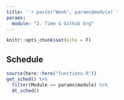 ```yaml
---
title: '`r paste("Week", params$module)`'
params:
  module: "2. Time & Github Org"
---
```


```r
knitr::opts_chunk$set(echo = F)
```

## Schedule

```r
source(here::here("functions.R"))
get_sched() %>% 
  filter(Module == params$module) %>% 
  dt_sched()
```


